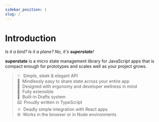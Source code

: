 ```yaml
---
sidebar_position: 1
slug: /
---
```



# Introduction

_Is it a bird? Is it a plane? No, it's **superstate**!_

**superstate** is a micro state management library for JavaScript apps that is compact enough for prototypes and scales well as your project grows.

> ✨&nbsp;&nbsp;Simple, sleek & elegant API<br/>
> 🤯&nbsp;&nbsp;Mindlessly easy to share state across your entire app<br/>
> 📐&nbsp;&nbsp;Designed with ergonomy and developer wellness in mind<br/>
> 🧩&nbsp;&nbsp;Fully extensible<br/>
> 📝&nbsp;&nbsp;Built-in Drafts system<br/>
> ⌨️&nbsp;&nbsp;Proudly written in TypeScript<br/>
> ⚛️&nbsp;&nbsp;Deadly simple integration with React apps<br/>
> 🌐&nbsp;&nbsp;Works in the browser or in Node environments<br/>

<IntroCards />
